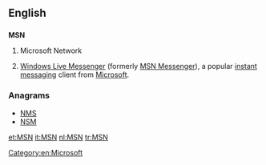 ==English==

==={{initialism-old|en}}===
'''MSN'''

# {{computing}} Microsoft Network
# {{computing|informal}} [[w:Windows Live Messenger|Windows Live Messenger]] (formerly [[w:MSN Messenger|MSN Messenger]]), a popular [[instant messaging]] client from [[Microsoft]].

===Anagrams===
* [[NMS#English|NMS]]
* [[NSM#English|NSM]]

[[Category:en:Microsoft]]

[[et:MSN]]
[[it:MSN]]
[[nl:MSN]]
[[tr:MSN]]